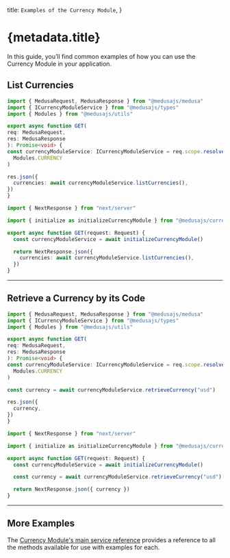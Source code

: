 
  title: `Examples of the Currency Module`,
}

# {metadata.title}

In this guide, you’ll find common examples of how you can use the Currency Module in your application.

## List Currencies

<CodeTabs groupId="app-type">
  <CodeTab label="Medusa API Router" value="medusa">

  ```ts
  import { MedusaRequest, MedusaResponse } from "@medusajs/medusa"
  import { ICurrencyModuleService } from "@medusajs/types"
  import { Modules } from "@medusajs/utils"

export async function GET(
  req: MedusaRequest,
  res: MedusaResponse
): Promise<void> {
  const currencyModuleService: ICurrencyModuleService = req.scope.resolve(
    Modules.CURRENCY
  )

  res.json({
    currencies: await currencyModuleService.listCurrencies(),
  })
}
```

  </CodeTab>
  <CodeTab label="Next.js App Router" value="nextjs">

```ts
import { NextResponse } from "next/server"

import { initialize as initializeCurrencyModule } from "@medusajs/currency"

export async function GET(request: Request) {
  const currencyModuleService = await initializeCurrencyModule()

  return NextResponse.json({
    currencies: await currencyModuleService.listCurrencies(),
  })
}
```

  </CodeTab>
</CodeTabs>

---

## Retrieve a Currency by its Code

<CodeTabs groupId="app-type">
  <CodeTab label="Medusa API Router" value="medusa">

  ```ts
  import { MedusaRequest, MedusaResponse } from "@medusajs/medusa"
  import { ICurrencyModuleService } from "@medusajs/types"
  import { Modules } from "@medusajs/utils"

export async function GET(
  req: MedusaRequest,
  res: MedusaResponse
): Promise<void> {
  const currencyModuleService: ICurrencyModuleService = req.scope.resolve(
    Modules.CURRENCY
  )

  const currency = await currencyModuleService.retrieveCurrency("usd")

  res.json({
    currency,
  })
}
```

  </CodeTab>
  <CodeTab label="Next.js App Router" value="nextjs">

```ts
import { NextResponse } from "next/server"

import { initialize as initializeCurrencyModule } from "@medusajs/currency"

export async function GET(request: Request) {
  const currencyModuleService = await initializeCurrencyModule()

  const currency = await currencyModuleService.retrieveCurrency("usd")

  return NextResponse.json({ currency })
}
```

  </CodeTab>
</CodeTabs>

---

## More Examples

The [Currency Module's main service reference](/references/currency) provides a reference to all the methods available for use with examples for each.
